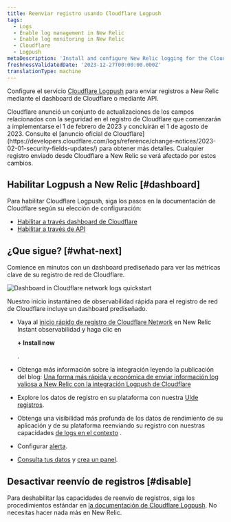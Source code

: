 ```yaml
---
title: Reenviar registro usando Cloudflare Logpush
tags:
  - Logs
  - Enable log management in New Relic
  - Enable log monitoring in New Relic
  - Cloudflare
  - Logpush
metaDescription: 'Install and configure New Relic logging for the Cloudflare Logpush service, so you can use enhanced log management capabilities.'
freshnessValidatedDate: '2023-12-27T00:00:00.000Z'
translationType: machine
---
```



Configure el servicio [Cloudflare Logpush](https://developers.cloudflare.com/logs/get-started/enable-destinations/new-relic/) para enviar registros a New Relic mediante el dashboard de Cloudflare o mediante API.

<Callout variant="important">
  Cloudflare anunció un conjunto de actualizaciones de los campos relacionados con la seguridad en el registro de Cloudflare que comenzarán a implementarse el 1 de febrero de 2023 y concluirán el 1 de agosto de 2023. Consulte el [anuncio oficial de Cloudflare](https://developers.cloudflare.com/logs/reference/change-notices/2023-02-01-security-fields-updates/) para obtener más detalles. Cualquier registro enviado desde Cloudflare a New Relic se verá afectado por estos cambios.
</Callout>

## Habilitar Logpush a New Relic [#dashboard]

Para habilitar Cloudflare Logpush, siga los pasos en la documentación de Cloudflare según su elección de configuración:

* [Habilitar a través dashboard de Cloudflare](https://developers.cloudflare.com/logs/get-started/enable-destinations/new-relic/#manage-via-the-cloudflare-dashboard)
* [Habilitar a través de API](https://developers.cloudflare.com/logs/get-started/enable-destinations/new-relic/#manage-via-api)

## ¿Que sigue? [#what-next]

Comience en minutos con un dashboard prediseñado para ver las métricas clave de su registro de red de Cloudflare.

<img
  title="Dashboard in Cloudflare network logs quickstart"
  alt="Dashboard in Cloudflare network logs quickstart"
  src={logsCloudflareLogsDashboard}
/>

<figcaption>
  Nuestro inicio instantáneo de observabilidad rápida para el registro de red de Cloudflare incluye un dashboard prediseñado.
</figcaption>

* Vaya al [inicio rápido de registro de Cloudflare Network](https://newrelic.com/instant-observability/cloudflare/fc2bb0ac-6622-43c6-8c1f-6a4c26ab5434) en New Relic Instant observabilidad y haga clic en

  <DoNotTranslate>**+ Install now**</DoNotTranslate>

  .

* Obtenga más información sobre la integración leyendo la publicación del blog: [Una forma más rápida y económica de enviar información log valiosa a New Relic con la integración Logpush de Cloudflare](https://newrelic.com/blog/how-to-relic/cloudflare-log-integration)

* Explore los datos de registro en su plataforma con nuestra [UIde registros](/docs/logs/log-management/ui-data/use-logs-ui/).

* Obtenga una visibilidad más profunda de los datos de rendimiento de su aplicación y de su plataforma reenviando su registro con nuestras capacidades [de logs en el contexto](/docs/logs/enable-log-management-new-relic/configure-logs-context/configure-logs-context-apm-agents/) .

* Configurar [alerta](/docs/alerts-applied-intelligence/new-relic-alerts/alert-conditions/create-alert-conditions/).

* [Consulta tus datos](/docs/query-your-data/explore-query-data/get-started/introduction-querying-new-relic-data/) y [crea un panel](/docs/query-your-data/explore-query-data/dashboards/introduction-dashboards/).

## Desactivar reenvío de registros [#disable]

Para deshabilitar las capacidades de reenvío de registros, siga los procedimientos estándar en [la documentación de Cloudflare Logpush](https://developers.cloudflare.com/logs/faq/). No necesitas hacer nada más en New Relic.